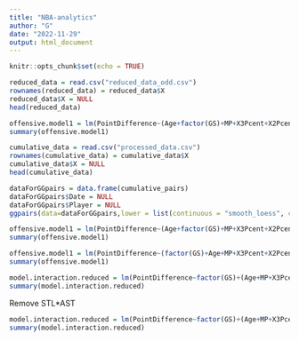 ```yaml
---
title: "NBA-analytics"
author: "G"
date: "2022-11-29"
output: html_document
---
```


```r
knitr::opts_chunk$set(echo = TRUE)
```



```r
reduced_data = read.csv("reduced_data_odd.csv")
rownames(reduced_data) = reduced_data$X
reduced_data$X = NULL
head(reduced_data)
```

```r
offensive.model1 = lm(PointDifference~(Age+factor(GS)+MP+X3Pcent+X2Pcent+ORB+FTcent+MP+STL+AST),data=reduced_data)
summary(offensive.model1)
```

```r
cumulative_data = read.csv("processed_data.csv")
rownames(cumulative_data) = cumulative_data$X
cumulative_data$X = NULL
head(cumulative_data)
```

```r
dataForGGpairs = data.frame(cumulative_pairs)
dataForGGpairs$Date = NULL
dataForGGpairs$Player = NULL
ggpairs(data=dataForGGpairs,lower = list(continuous = "smooth_loess", combo = "facethist", discrete = "facetbar", na = "na"))
```


```r
offensive.model1 = lm(PointDifference~(Age+factor(GS)+MP+X3Pcent+X2Pcent+ORB+DRB+FTcent+MP+STL+AST+BLK+TOV+PF),data=cumulative_data)
summary(offensive.model1)
```

```r
offensive.model1 = lm(PointDifference~(factor(GS)+Age+MP+X3Pcent+X2Pcent+DRB+FTcent+MP+STL+AST+BLK+TOV+PF)^2,data=cumulative_data)
summary(offensive.model1)
```

```r
model.interaction.reduced = lm(PointDifference~factor(GS)+(Age+MP+X3Pcent+X2Pcent+DRB+FTcent+MP+STL+AST+BLK+TOV+PF)+(factor(GS)*(Age+MP+X3Pcent+X2Pcent+MP+AST+BLK+TOV+PF)+Age*(X2Pcent+DRB+AST)+X3Pcent*(FTcent+AST+BLK+PF)+DRB*(AST+TOV+PF)+FTcent*(TOV+PF)+STL*AST+AST*PF+TOV*PF),data=cumulative_data)
summary(model.interaction.reduced)
```
Remove STL*AST
```r
model.interaction.reduced = lm(PointDifference~factor(GS)+(Age+MP+X3Pcent+X2Pcent+DRB+FTcent+MP+STL+AST+BLK+TOV+PF)+(factor(GS)*(Age+MP+X3Pcent+X2Pcent+MP+AST+BLK+TOV+PF)+Age*(X2Pcent+DRB+AST)+X3Pcent*(FTcent+AST+BLK+PF)+DRB*(AST+TOV+PF)+FTcent*(TOV+PF)+AST*PF+TOV*PF),data=cumulative_data)
summary(model.interaction.reduced)
```

